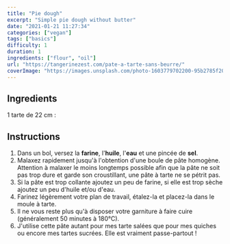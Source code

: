 ```yaml
---
title: "Pie dough"
excerpt: "Simple pie dough without butter"
date: "2021-01-21 11:27:34"
categories: ["vegan"]
tags: ["basics"]
difficulty: 1
duration: 1
ingredients: ["flour", "oil"]
url: "https://tangerinezest.com/pate-a-tarte-sans-beurre/"
coverImage: "https://images.unsplash.com/photo-1603779702200-95b2785f2083?ixlib=rb-1.2.1&ixid=MXwxMjA3fDB8MHxwaG90by1wYWdlfHx8fGVufDB8fHw%3D&auto=format&fit=crop&w=700&q=72"
---
```


## Ingredients

1 tarte de 22 cm :

<ul>
  <Ingredient v="250" t="g" i="farine T55 ou autre" />
  <Ingredient v="50" t="g" i="huile" />
  <Ingredient v="80" t="g" i="eau tiède" />
  <Ingredient v="1" t="pincée" i="sel" />
</ul>

## Instructions

1. Dans un bol, versez la **farine**, l'**huile**, l'**eau** et une pincée de **sel**.
2. Malaxez rapidement jusqu'à l'obtention d'une boule de pâte homogène. Attention à malaxer le moins longtemps possible afin que la pâte ne soit pas trop
   dure et garde son croustillant, une pâte à tarte ne se pétrit pas.
3. Si la pâte est trop collante ajoutez un peu de farine, si elle est trop sèche ajoutez un peu d'huile et/ou d'eau.
4. Farinez légèrement votre plan de travail, étalez-la et placez-la dans le moule à tarte.
5. Il ne vous reste plus qu'à disposer votre garniture à faire cuire (généralement 50 minutes à 180°C).
6. J'utilise cette pâte autant pour mes tarte salées que pour mes quiches ou encore
   mes tartes sucrées. Elle est vraiment passe-partout !
